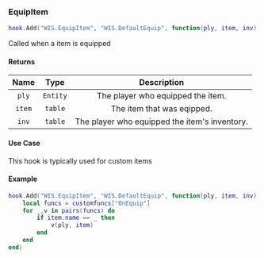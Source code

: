 ### EquipItem

```lua
hook.Add("WIS.EquipItem", "WIS.DefaultEquip", function(ply, item, inv) end)
```

Called when a item is equipped

#### Returns
| Name            | Type          | Description                                                |
| :------------:  | :---------:   | :----------:                                                |
| `ply`   | `Entity`      | The player who equipped the item. |
| `item`   | `table`      | The item that was eqipped. |
| `inv`   | `table`      | The player who equipped the item's inventory. |

#### Use Case
This hook is typically used for custom items

#### Example
```lua
hook.Add("WIS.EquipItem", "WIS.DefaultEquip", function(ply, item, inv)
    local funcs = customfuncs["OnEquip"]
    for _,v in pairs(funcs) do
        if item.name == _ then
            v(ply, item)
        end
    end
end)